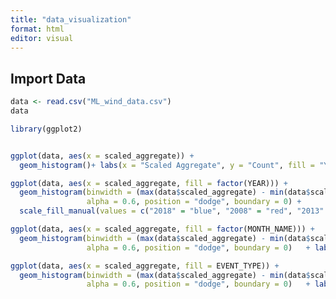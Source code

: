 ```yaml
---
title: "data_visualization"
format: html
editor: visual
---
```


## Import Data

```r
data <- read.csv("ML_wind_data.csv")
data

```


```r
library(ggplot2)


ggplot(data, aes(x = scaled_aggregate)) +
  geom_histogram()+ labs(x = "Scaled Aggregate", y = "Count", fill = "Year", title = "Histogram of the Distributed Aggregate Statistics", caption = "", subtitle = "The majority of events had no damage followed by little damage.")
```


```r
ggplot(data, aes(x = scaled_aggregate, fill = factor(YEAR))) +
  geom_histogram(binwidth = (max(data$scaled_aggregate) - min(data$scaled_aggregate)) / 15, 
                 alpha = 0.6, position = "dodge", boundary = 0) +  
  scale_fill_manual(values = c("2018" = "blue", "2008" = "red", "2013" = "green")) +    labs(x = "Scaled Aggregate", y = "Count", fill = "Year", title = "Histogram of the Aggregate Statistics grouped by year", caption = "The aggregate statistic is on a scale from 0-4", subtitle  = "Distirbution by years are pretty similar but 2008 has the most damage.") 

```

```r
ggplot(data, aes(x = scaled_aggregate, fill = factor(MONTH_NAME))) +
  geom_histogram(binwidth = (max(data$scaled_aggregate) - min(data$scaled_aggregate)) / 15, 
                 alpha = 0.6, position = "dodge", boundary = 0)   + labs(x = "Scaled Aggregate", y = "Count", fill = "Year", title = "Histogram of the Aggregate Statistics grouped by month", caption = "The aggregate statistic is on a scale from 0-4", subtitle = "Events during summer months appear to cause the most damage.") 
```
```r
ggplot(data, aes(x = scaled_aggregate, fill = EVENT_TYPE)) +
  geom_histogram(binwidth = (max(data$scaled_aggregate) - min(data$scaled_aggregate)) / 15, 
                 alpha = 0.6, position = "dodge", boundary = 0)   + labs(x = "Scaled Aggregate", y = "Count", fill = "Year", title = "Histogram of the Aggregate Statistics grouped by event type", caption = "The aggregate statistic is on a scale from 0-4", subtitle = "Majority of the data is from thunderstorm wind events.") 
```


